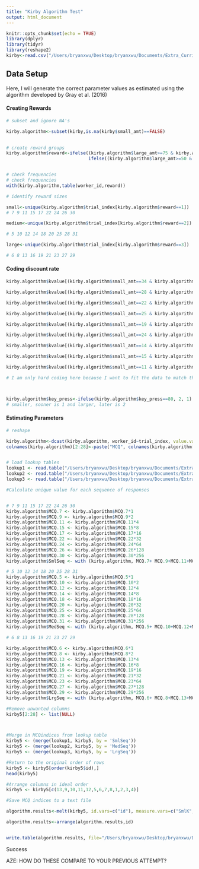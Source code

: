 ```yaml
---
title: "Kirby Algorithm Test"
output: html_document
---
```


```r
knitr::opts_chunk$set(echo = TRUE)
library(dplyr)
library(tidyr)
library(reshape2)
kirby<-read.csv("/Users/bryanxwu/Desktop/bryanxwu/Documents/Extra_Curricular/Research/Poldrack Lab/Practice/R-Practice-/Kirby/kirby.csv")
```


## Data Setup

Here, I will generate the correct parameter values as estimated using the algorithm developed by Gray et al. (2016)

#### Creating Rewards
```r

# subset and ignore NA's

kirby.algorithm<-subset(kirby,is.na(kirby$small_amt)==FALSE)
  

# create reward groups
kirby.algorithm$reward<-ifelse((kirby.algorithm$large_amt>=75 & kirby.algorithm$large_amt<=85),3,
                               ifelse((kirby.algorithm$large_amt>=50 & kirby.algorithm$large_amt<=60),2,1))


# check frequencies 
# check frequencies 
with(kirby.algorithm,table(worker_id,reward))

# identify reward sizes 

small<-unique(kirby.algorithm$trial_index[kirby.algorithm$reward==1])
# 7 9 11 15 17 22 24 26 30

medium<-unique(kirby.algorithm$trial_index[kirby.algorithm$reward==2])

# 5 10 12 14 18 20 25 28 31

large<-unique(kirby.algorithm$trial_index[kirby.algorithm$reward==3])

# 6 8 13 16 19 21 23 27 29 

```

#### Coding discount rate 
```r
kirby.algorithm$kvalue[(kirby.algorithm$small_amt==34 & kirby.algorithm$large_amt==35)|(kirby.algorithm$small_amt==54 & kirby.algorithm$large_amt==55)|(kirby.algorithm$small_amt==78&kirby.algorithm$large_amt==80)]<-0.00016

kirby.algorithm$kvalue[(kirby.algorithm$small_amt==28 & kirby.algorithm$large_amt==30)|(kirby.algorithm$small_amt==47 & kirby.algorithm$large_amt==50)|(kirby.algorithm$small_amt==80 & kirby.algorithm$large_amt==85)]<-0.00040

kirby.algorithm$kvalue[(kirby.algorithm$small_amt==22 & kirby.algorithm$large_amt==25)|(kirby.algorithm$small_amt==54 & kirby.algorithm$large_amt==60)|(kirby.algorithm$small_amt==67 &kirby.algorithm$large_amt==75)]<-0.0010

kirby.algorithm$kvalue[(kirby.algorithm$small_amt==25 & kirby.algorithm$large_amt==30)|(kirby.algorithm$small_amt==49 & kirby.algorithm$large_amt==60)|(kirby.algorithm$small_amt==69&kirby.algorithm$large_amt==85)]<-0.0025

kirby.algorithm$kvalue[(kirby.algorithm$small_amt==19 & kirby.algorithm$large_amt==25)|(kirby.algorithm$small_amt==40& kirby.algorithm$large_amt==55)|(kirby.algorithm$small_amt==55&kirby.algorithm$large_amt==75)]<-0.0060

kirby.algorithm$kvalue[(kirby.algorithm$small_amt==24 & kirby.algorithm$large_amt==35)|(kirby.algorithm$small_amt==34 & kirby.algorithm$large_amt==50)|(kirby.algorithm$small_amt==54&kirby.algorithm$large_amt==80)]<-0.016

kirby.algorithm$kvalue[(kirby.algorithm$small_amt==14 & kirby.algorithm$large_amt==25)|(kirby.algorithm$small_amt==27 & kirby.algorithm$large_amt==50)|(kirby.algorithm$small_amt==41&kirby.algorithm$large_amt==75)]<-0.041

kirby.algorithm$kvalue[(kirby.algorithm$small_amt==15 & kirby.algorithm$large_amt==35)|(kirby.algorithm$small_amt==25 & kirby.algorithm$large_amt==60)|(kirby.algorithm$small_amt==33&kirby.algorithm$large_amt==80)]<-0.10

kirby.algorithm$kvalue[(kirby.algorithm$small_amt==11 & kirby.algorithm$large_amt==30)|(kirby.algorithm$small_amt==20 & kirby.algorithm$large_amt==55)|(kirby.algorithm$small_amt==31&kirby.algorithm$large_amt==85)]<-0.25

# I am only hard coding here because I want to fit the data to match the kirby 2009 paper. In the future, I will make sure to use the hyperbolic function and round 



kirby.algorithm$key_press<-ifelse(kirby.algorithm$key_press==80, 2, 1)
# smaller, sooner is 1 and larger, later is 2

```

#### Estimating Parameters 
``` r

# reshape

kirby.algorithm<-dcast(kirby.algorithm, worker_id~trial_index, value.var="key_press")
colnames(kirby.algorithm)[2:28]<-paste("MCQ", colnames(kirby.algorithm[,c(2:28)]), sep=".")


# load lookup tables
lookup1 <- read.table("/Users/bryanxwu/Desktop/bryanxwu/Documents/Extra_Curricular/Research/Poldrack Lab/Practice/R-Practice-/Kirby/MCQ_Syntax/lookup1MCQ.txt", header = TRUE)
lookup2 <- read.table("/Users/bryanxwu/Desktop/bryanxwu/Documents/Extra_Curricular/Research/Poldrack Lab/Practice/R-Practice-/Kirby/MCQ_Syntax/lookup2MCQ.txt", header = TRUE)
lookup3 <- read.table("/Users/bryanxwu/Desktop/bryanxwu/Documents/Extra_Curricular/Research/Poldrack Lab/Practice/R-Practice-/Kirby/MCQ_Syntax/lookup3MCQ.txt", header = TRUE)

#Calculate unique value for each sequence of responses


# 7 9 11 15 17 22 24 26 30
kirby.algorithm$MCQ.7 <- kirby.algorithm$MCQ.7*1
kirby.algorithm$MCQ.9 <- kirby.algorithm$MCQ.9*2
kirby.algorithm$MCQ.11 <- kirby.algorithm$MCQ.11*4
kirby.algorithm$MCQ.15 <- kirby.algorithm$MCQ.15*8
kirby.algorithm$MCQ.17 <- kirby.algorithm$MCQ.17*16
kirby.algorithm$MCQ.22 <- kirby.algorithm$MCQ.22*32
kirby.algorithm$MCQ.24 <- kirby.algorithm$MCQ.24*64
kirby.algorithm$MCQ.26 <- kirby.algorithm$MCQ.26*128
kirby.algorithm$MCQ.30 <- kirby.algorithm$MCQ.30*256
kirby.algorithm$SmlSeq <- with (kirby.algorithm, MCQ.7+ MCQ.9+MCQ.11+MCQ.15+MCQ.17+ MCQ.22+MCQ.24+MCQ.26+MCQ.30-510)

# 5 10 12 14 18 20 25 28 31
kirby.algorithm$MCQ.5 <- kirby.algorithm$MCQ.5*1
kirby.algorithm$MCQ.10 <- kirby.algorithm$MCQ.10*2
kirby.algorithm$MCQ.12 <- kirby.algorithm$MCQ.12*4
kirby.algorithm$MCQ.14 <- kirby.algorithm$MCQ.14*8
kirby.algorithm$MCQ.18 <- kirby.algorithm$MCQ.18*16
kirby.algorithm$MCQ.20 <- kirby.algorithm$MCQ.20*32
kirby.algorithm$MCQ.25 <- kirby.algorithm$MCQ.25*64
kirby.algorithm$MCQ.28 <- kirby.algorithm$MCQ.28*128
kirby.algorithm$MCQ.31 <- kirby.algorithm$MCQ.31*256
kirby.algorithm$MedSeq <- with (kirby.algorithm, MCQ.5+ MCQ.10+MCQ.12+MCQ.14+MCQ.18+ MCQ.20+MCQ.25+MCQ.28+MCQ.31-510)

# 6 8 13 16 19 21 23 27 29 

kirby.algorithm$MCQ.6 <- kirby.algorithm$MCQ.6*1
kirby.algorithm$MCQ.8 <- kirby.algorithm$MCQ.8*2
kirby.algorithm$MCQ.13 <- kirby.algorithm$MCQ.13*4
kirby.algorithm$MCQ.16 <- kirby.algorithm$MCQ.16*8
kirby.algorithm$MCQ.19 <- kirby.algorithm$MCQ.19*16
kirby.algorithm$MCQ.21 <- kirby.algorithm$MCQ.21*32
kirby.algorithm$MCQ.23 <- kirby.algorithm$MCQ.23*64
kirby.algorithm$MCQ.27 <- kirby.algorithm$MCQ.27*128
kirby.algorithm$MCQ.29 <- kirby.algorithm$MCQ.29*256
kirby.algorithm$LrgSeq <- with (kirby.algorithm, MCQ.6+ MCQ.8+MCQ.13+MCQ.16+MCQ.19+ MCQ.21+MCQ.23+MCQ.27+MCQ.29-510)

#Remove unwanted columns
kirby5[2:28] <- list(NULL)



#Merge in MCQindices from lookup table
kirby5 <- (merge(lookup1, kirby5, by = 'SmlSeq'))
kirby5 <- (merge(lookup2, kirby5, by = 'MedSeq'))
kirby5 <- (merge(lookup3, kirby5, by = 'LrgSeq'))

#Return to the original order of rows
kirby5 <- kirby5[order(kirby5$id),]
head(kirby5)

#Arrange columns in ideal order
kirby5 <- kirby5[c(13,9,10,11,12,5,6,7,8,1,2,3,4)]

#Save MCQ indices to a text file

algorithm.results<-melt(kirby5, id.vars=c("id"), measure.vars=c("SmlK", "MedK", "LrgK"), variable.name="reward", value.name="parameter.algorithm")

algorithm.results<-arrange(algorithm.results,id)


write.table(algorithm.results, file="/Users/bryanxwu/Desktop/bryanxwu/Documents/Extra_Curricular/Research/Poldrack Lab/Practice/R-Practice-/Kirby/MCQ_Syntax/MCQindices.txt", row.names=FALSE)
```
Success

AZE: HOW DO THESE COMPARE TO YOUR PREVIOUS ATTEMPT?